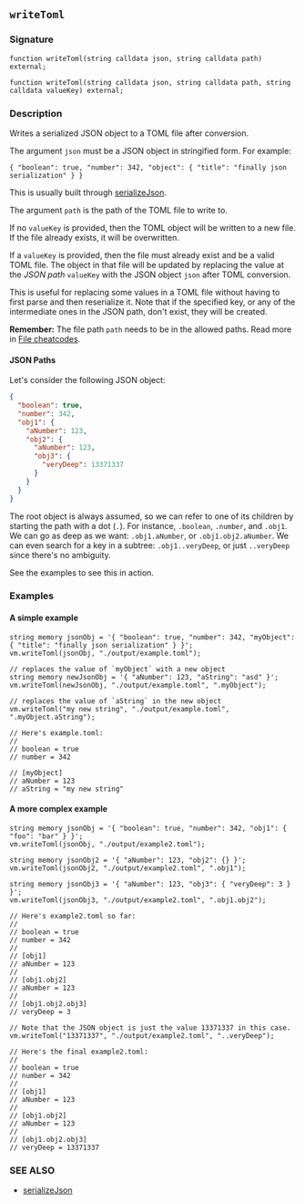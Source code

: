## `writeToml`

### Signature

```solidity
function writeToml(string calldata json, string calldata path) external;

function writeToml(string calldata json, string calldata path, string calldata valueKey) external;
```

### Description

Writes a serialized JSON object to a TOML file after conversion.

The argument `json` must be a JSON object in stringified form. For example:

```text
{ "boolean": true, "number": 342, "object": { "title": "finally json serialization" } }
```

This is usually built through [serializeJson](/reference/cheatcodes/serialize-json.mdx).

The argument `path` is the path of the TOML file to write to.

If no `valueKey` is provided, then the TOML object will be written to a new file. If the file already exists, it will be overwritten.

If a `valueKey` is provided, then the file must already exist and be a valid TOML file. The object in that file will be updated by replacing the value at the _JSON path_ `valueKey` with the JSON object `json` after TOML conversion.

This is useful for replacing some values in a TOML file without having to first parse and then reserialize it. Note that if the specified key, or any of the intermediate ones in the JSON path, don't exist, they will be created.

**Remember:** The file path `path` needs to be in the allowed paths. Read more in [File cheatcodes](/reference/cheatcodes/fs.mdx).

#### JSON Paths

Let's consider the following JSON object:

```json
{
  "boolean": true,
  "number": 342,
  "obj1": {
    "aNumber": 123,
    "obj2": {
      "aNumber": 123,
      "obj3": {
        "veryDeep": 13371337
      }
    }
  }
}
```

The root object is always assumed, so we can refer to one of its children by starting the path with a dot (`.`). For instance, `.boolean`, `.number`, and `.obj1`.
We can go as deep as we want: `.obj1.aNumber`, or `.obj1.obj2.aNumber`.
We can even search for a key in a subtree: `.obj1..veryDeep`, or just `..veryDeep` since there's no ambiguity.

See the examples to see this in action.

### Examples

#### A simple example

```solidity
string memory jsonObj = '{ "boolean": true, "number": 342, "myObject": { "title": "finally json serialization" } }';
vm.writeToml(jsonObj, "./output/example.toml");

// replaces the value of `myObject` with a new object
string memory newJsonObj = '{ "aNumber": 123, "aString": "asd" }';
vm.writeToml(newJsonObj, "./output/example.toml", ".myObject");

// replaces the value of `aString` in the new object
vm.writeToml("my new string", "./output/example.toml", ".myObject.aString");

// Here's example.toml:
//
// boolean = true
// number = 342

// [myObject]
// aNumber = 123
// aString = "my new string"
```

#### A more complex example

```solidity
string memory jsonObj = '{ "boolean": true, "number": 342, "obj1": { "foo": "bar" } }';
vm.writeToml(jsonObj, "./output/example2.toml");

string memory jsonObj2 = '{ "aNumber": 123, "obj2": {} }';
vm.writeToml(jsonObj2, "./output/example2.toml", ".obj1");

string memory jsonObj3 = '{ "aNumber": 123, "obj3": { "veryDeep": 3 } }';
vm.writeToml(jsonObj3, "./output/example2.toml", ".obj1.obj2");

// Here's example2.toml so far:
//
// boolean = true
// number = 342
//
// [obj1]
// aNumber = 123
//
// [obj1.obj2]
// aNumber = 123
//
// [obj1.obj2.obj3]
// veryDeep = 3

// Note that the JSON object is just the value 13371337 in this case.
vm.writeToml("13371337", "./output/example2.toml", "..veryDeep");

// Here's the final example2.toml:
//
// boolean = true
// number = 342
//
// [obj1]
// aNumber = 123
//
// [obj1.obj2]
// aNumber = 123
//
// [obj1.obj2.obj3]
// veryDeep = 13371337
```

### SEE ALSO

- [serializeJson](/reference/cheatcodes/serialize-json.mdx)
